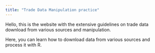 ```yaml
---
title: "Trade Data Manipulation practice"
---
```


Hello, this is the website with the extensive guidelines on trade data download from various sources and manipulation.

Here, you can learn how to download data from various sources and process it with R.